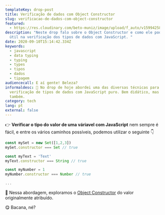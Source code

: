 ```yaml
---
templateKey: drop-post
title: Verificação de dados com Object Constructor
slug: verificacao-de-dados-com-object-constructor
featured:
  - https://res.cloudinary.com/beto-muniz/image/upload/f_auto/v1599425884/Titulo_Image_2_pst5os.jpg
description: "Neste drop falo sobre o Object Constructor e como ele pode ser
  útil na verificação dos tipos de dados com JavaScript. "
date: 2020-09-10T15:14:42.334Z
keywords:
  - javascript
  - data typing
  - typing
  - types
  - tipos
  - dados
  - tipagem
audiencecall: E aí gente! Beleza?
informaldesc: 📣 No drop de hoje abordei uma das diversas técnicas para
  verificação de tipos de dados com JavaScript puro. Bem didático, mas bem legal
  também.
category: tech
lang: pt
external: false
---
```


<Drop>

👉 **Verificar o tipo do valor de uma váriavel com JavaScript** nem sempre é fácil, e entre os vários caminhos possíveis, podemos utilizar o seguinte 👇

```javascript
const mySet = new Set([1,2,3])
mySet.constructor === Set // true

const myText = 'Text'
myText.constructor === String // true

const myNumber = 1
myNumber.constructor === Number // true

...
```

📖 Nessa abordagem, exploramos o [Object Constructor](https://developer.mozilla.org/en-US/docs/Web/JavaScript/Reference/Global_Objects/Object/constructor) do valor originalmente atribuído.

😋 Bacana, né?

</Drop>